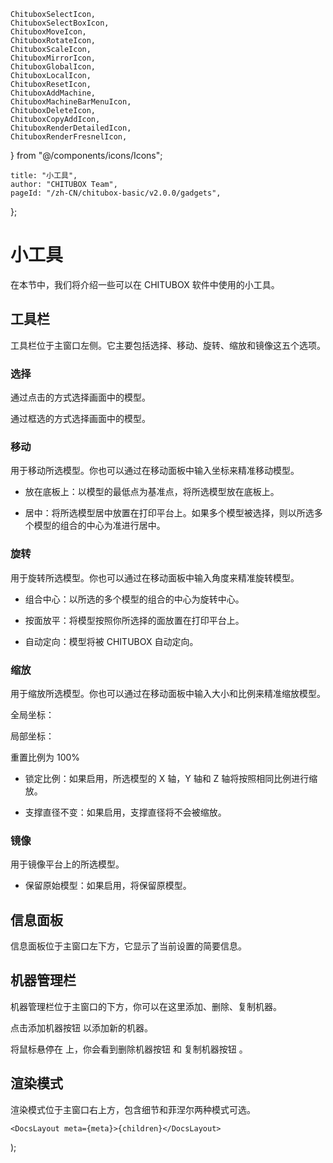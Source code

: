 	ChituboxSelectIcon,
	ChituboxSelectBoxIcon,
	ChituboxMoveIcon,
	ChituboxRotateIcon,
	ChituboxScaleIcon,
	ChituboxMirrorIcon,
	ChituboxGlobalIcon,
	ChituboxLocalIcon,
	ChituboxResetIcon,
	ChituboxAddMachine,
	ChituboxMachineBarMenuIcon,
	ChituboxDeleteIcon,
	ChituboxCopyAddIcon,
	ChituboxRenderDetailedIcon,
	ChituboxRenderFresnelIcon,
} from "@/components/icons/Icons";

	title: "小工具",
	author: "CHITUBOX Team",
	pageId: "/zh-CN/chitubox-basic/v2.0.0/gadgets",
};

# 小工具

在本节中，我们将介绍一些可以在 CHITUBOX 软件中使用的小工具。

## 工具栏

工具栏位于主窗口左侧。它主要包括选择、移动、旋转、缩放和镜像这五个选项。

### 选择

<ChituboxSelectIcon /> 通过点击的方式选择画面中的模型。

<ChituboxSelectBoxIcon /> 通过框选的方式选择画面中的模型。

### 移动

<ChituboxMoveIcon /> 用于移动所选模型。你也可以通过在移动面板中输入坐标来精准移动模型。

<ImageContainer>
	<AntdImage
		src={
			"/images/docs/zh-CN/chitubox-basic/2.x.x/005-gadgets-move-panel.png"
		}
	/>
</ImageContainer>

-   放在底板上：以模型的最低点为基准点，将所选模型放在底板上。

-   居中：将所选模型居中放置在打印平台上。如果多个模型被选择，则以所选多个模型的组合的中心为准进行居中。

### 旋转

<ChituboxRotateIcon /> 用于旋转所选模型。你也可以通过在移动面板中输入角度来精准旋转模型。

-   组合中心：以所选的多个模型的组合的中心为旋转中心。

-   按面放平：将模型按照你所选择的面放置在打印平台上。

-   自动定向：模型将被 CHITUBOX 自动定向。

### 缩放

<ChituboxScaleIcon /> 用于缩放所选模型。你也可以通过在移动面板中输入大小和比例来精准缩放模型。

<ChituboxGlobalIcon /> 全局坐标：

<ChituboxLocalIcon /> 局部坐标：

<ChituboxResetIcon /> 重置比例为 100%

-   锁定比例：如果启用，所选模型的 X 轴，Y 轴和 Z 轴将按照相同比例进行缩放。

-   支撑直径不变：如果启用，支撑直径将不会被缩放。

### 镜像

<ChituboxMirrorIcon /> 用于镜像平台上的所选模型。

<ImageContainer>
	<AntdImage
		src={
			"/images/docs/zh-CN/chitubox-basic/2.x.x/005-gadgets-mirror-panel.png"
		}
	/>
</ImageContainer>

-   保留原始模型：如果启用，将保留原模型。

## 信息面板

信息面板位于主窗口左下方，它显示了当前设置的简要信息。

## 机器管理栏

机器管理栏位于主窗口的下方，你可以在这里添加、删除、复制机器。

点击添加机器按钮 <ChituboxAddMachine /> 以添加新的机器。

将鼠标悬停在 <ChituboxMachineBarMenuIcon /> 上，你会看到删除机器按钮 <ChituboxDeleteIcon /> 和 复制机器按钮 <ChituboxCopyAddIcon />。

## 渲染模式

渲染模式位于主窗口右上方，包含细节和菲涅尔两种模式可选。

<ChituboxRenderDetailedIcon />

<ChituboxRenderFresnelIcon />

	<DocsLayout meta={meta}>{children}</DocsLayout>
);
